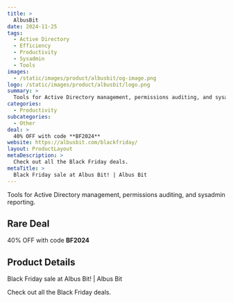 ```yaml
---
title: >
  AlbusBit
date: 2024-11-25
tags:
  - Active Directory
  - Efficiency
  - Productivity
  - Sysadmin
  - Tools
images:
  - /static/images/product/albusbit/og-image.png
logo: /static/images/product/albusbit/logo.png
summary: >
  Tools for Active Directory management, permissions auditing, and sysadmin reporting.
categories:
  - Productivity
subcategories:
  - Other
deal: >
  40% OFF with code **BF2024**
website: https://albusbit.com/blackfriday/
layout: ProductLayout
metaDescription: >
  Check out all the Black Friday deals.
metaTitle: >
  Black Friday sale at Albus Bit! | Albus Bit
---
```

Tools for Active Directory management, permissions auditing, and sysadmin reporting.

## Rare Deal

40% OFF with code **BF2024**

## Product Details
Black Friday sale at Albus Bit! | Albus Bit

Check out all the Black Friday deals.
